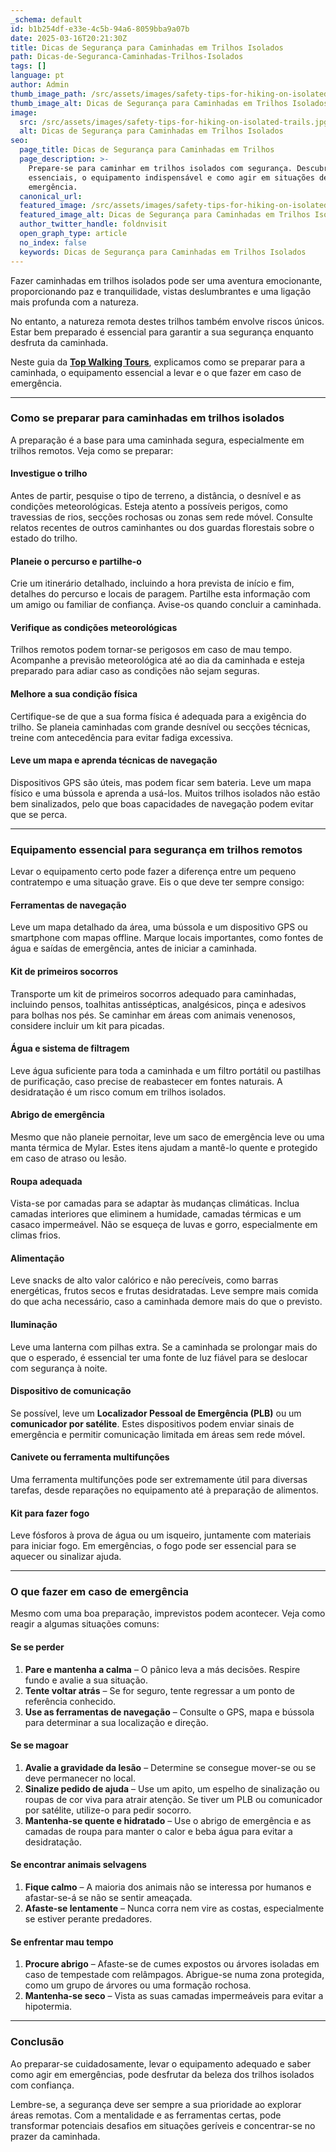 ```yaml
---
_schema: default
id: b1b254df-e33e-4c5b-94a6-8059bba9a07b
date: 2025-03-16T20:21:30Z
title: Dicas de Segurança para Caminhadas em Trilhos Isolados
path: Dicas-de-Seguranca-Caminhadas-Trilhos-Isolados
tags: []
language: pt
author: Admin
thumb_image_path: /src/assets/images/safety-tips-for-hiking-on-isolated-trails.jpg
thumb_image_alt: Dicas de Segurança para Caminhadas em Trilhos Isolados
image:
  src: /src/assets/images/safety-tips-for-hiking-on-isolated-trails.jpg
  alt: Dicas de Segurança para Caminhadas em Trilhos Isolados
seo:
  page_title: Dicas de Segurança para Caminhadas em Trilhos
  page_description: >-
    Prepare-se para caminhar em trilhos isolados com segurança. Descubra dicas
    essenciais, o equipamento indispensável e como agir em situações de
    emergência.
  canonical_url:
  featured_image: /src/assets/images/safety-tips-for-hiking-on-isolated-trails.jpg
  featured_image_alt: Dicas de Segurança para Caminhadas em Trilhos Isolados
  author_twitter_handle: foldnvisit
  open_graph_type: article
  no_index: false
  keywords: Dicas de Segurança para Caminhadas em Trilhos Isolados
---
```


Fazer caminhadas em trilhos isolados pode ser uma aventura emocionante,
proporcionando paz e tranquilidade, vistas deslumbrantes e uma ligação mais
profunda com a natureza.

No entanto, a natureza remota destes trilhos também envolve riscos únicos. Estar
bem preparado é essencial para garantir a sua segurança enquanto desfruta da
caminhada.

Neste guia da [**Top Walking Tours**](https://topwalkingtoursportugal.com/pt/),
explicamos como se preparar para a caminhada, o equipamento essencial a levar e
o que fazer em caso de emergência.

---

### **Como se preparar para caminhadas em trilhos isolados**

A preparação é a base para uma caminhada segura, especialmente em trilhos
remotos. Veja como se preparar:

#### **Investigue o trilho**

Antes de partir, pesquise o tipo de terreno, a distância, o desnível e as
condições meteorológicas. Esteja atento a possíveis perigos, como travessias de
rios, secções rochosas ou zonas sem rede móvel. Consulte relatos recentes de
outros caminhantes ou dos guardas florestais sobre o estado do trilho.

#### **Planeie o percurso e partilhe-o**

Crie um itinerário detalhado, incluindo a hora prevista de início e fim,
detalhes do percurso e locais de paragem. Partilhe esta informação com um amigo
ou familiar de confiança. Avise-os quando concluir a caminhada.

#### **Verifique as condições meteorológicas**

Trilhos remotos podem tornar-se perigosos em caso de mau tempo. Acompanhe a
previsão meteorológica até ao dia da caminhada e esteja preparado para adiar
caso as condições não sejam seguras.

#### **Melhore a sua condição física**

Certifique-se de que a sua forma física é adequada para a exigência do trilho.
Se planeia caminhadas com grande desnível ou secções técnicas, treine com
antecedência para evitar fadiga excessiva.

#### **Leve um mapa e aprenda técnicas de navegação**

Dispositivos GPS são úteis, mas podem ficar sem bateria. Leve um mapa físico e
uma bússola e aprenda a usá-los. Muitos trilhos isolados não estão bem
sinalizados, pelo que boas capacidades de navegação podem evitar que se perca.

---

### **Equipamento essencial para segurança em trilhos remotos**

Levar o equipamento certo pode fazer a diferença entre um pequeno contratempo e
uma situação grave. Eis o que deve ter sempre consigo:

#### **Ferramentas de navegação**

Leve um mapa detalhado da área, uma bússola e um dispositivo GPS ou smartphone
com mapas offline. Marque locais importantes, como fontes de água e saídas de
emergência, antes de iniciar a caminhada.

#### **Kit de primeiros socorros**

Transporte um kit de primeiros socorros adequado para caminhadas, incluindo
pensos, toalhitas antissépticas, analgésicos, pinça e adesivos para bolhas nos
pés. Se caminhar em áreas com animais venenosos, considere incluir um kit para
picadas.

#### **Água e sistema de filtragem**

Leve água suficiente para toda a caminhada e um filtro portátil ou pastilhas de
purificação, caso precise de reabastecer em fontes naturais. A desidratação é um
risco comum em trilhos isolados.

#### **Abrigo de emergência**

Mesmo que não planeie pernoitar, leve um saco de emergência leve ou uma manta
térmica de Mylar. Estes itens ajudam a mantê-lo quente e protegido em caso de
atraso ou lesão.

#### **Roupa adequada**

Vista-se por camadas para se adaptar às mudanças climáticas. Inclua camadas
interiores que eliminem a humidade, camadas térmicas e um casaco impermeável.
Não se esqueça de luvas e gorro, especialmente em climas frios.

#### **Alimentação**

Leve snacks de alto valor calórico e não perecíveis, como barras energéticas,
frutos secos e frutas desidratadas. Leve sempre mais comida do que acha
necessário, caso a caminhada demore mais do que o previsto.

#### **Iluminação**

Leve uma lanterna com pilhas extra. Se a caminhada se prolongar mais do que o
esperado, é essencial ter uma fonte de luz fiável para se deslocar com segurança
à noite.

#### **Dispositivo de comunicação**

Se possível, leve um **Localizador Pessoal de Emergência (PLB)** ou um
**comunicador por satélite**. Estes dispositivos podem enviar sinais de
emergência e permitir comunicação limitada em áreas sem rede móvel.

#### **Canivete ou ferramenta multifunções**

Uma ferramenta multifunções pode ser extremamente útil para diversas tarefas,
desde reparações no equipamento até à preparação de alimentos.

#### **Kit para fazer fogo**

Leve fósforos à prova de água ou um isqueiro, juntamente com materiais para
iniciar fogo. Em emergências, o fogo pode ser essencial para se aquecer ou
sinalizar ajuda.

---

### **O que fazer em caso de emergência**

Mesmo com uma boa preparação, imprevistos podem acontecer. Veja como reagir a
algumas situações comuns:

#### **Se se perder**

1. **Pare e mantenha a calma** – O pânico leva a más decisões. Respire fundo e
   avalie a sua situação.
2. **Tente voltar atrás** – Se for seguro, tente regressar a um ponto de
   referência conhecido.
3. **Use as ferramentas de navegação** – Consulte o GPS, mapa e bússola para
   determinar a sua localização e direção.

#### **Se se magoar**

1. **Avalie a gravidade da lesão** – Determine se consegue mover-se ou se deve
   permanecer no local.
2. **Sinalize pedido de ajuda** – Use um apito, um espelho de sinalização ou
   roupas de cor viva para atrair atenção. Se tiver um PLB ou comunicador por
   satélite, utilize-o para pedir socorro.
3. **Mantenha-se quente e hidratado** – Use o abrigo de emergência e as camadas
   de roupa para manter o calor e beba água para evitar a desidratação.

#### **Se encontrar animais selvagens**

1. **Fique calmo** – A maioria dos animais não se interessa por humanos e
   afastar-se-á se não se sentir ameaçada.
2. **Afaste-se lentamente** – Nunca corra nem vire as costas, especialmente se
   estiver perante predadores.

#### **Se enfrentar mau tempo**

1. **Procure abrigo** – Afaste-se de cumes expostos ou árvores isoladas em caso
   de tempestade com relâmpagos. Abrigue-se numa zona protegida, como um grupo
   de árvores ou uma formação rochosa.
2. **Mantenha-se seco** – Vista as suas camadas impermeáveis para evitar a
   hipotermia.

---

### **Conclusão**

Ao preparar-se cuidadosamente, levar o equipamento adequado e saber como agir em
emergências, pode desfrutar da beleza dos trilhos isolados com confiança.

Lembre-se, a segurança deve ser sempre a sua prioridade ao explorar áreas
remotas. Com a mentalidade e as ferramentas certas, pode transformar potenciais
desafios em situações geríveis e concentrar-se no prazer da caminhada.
